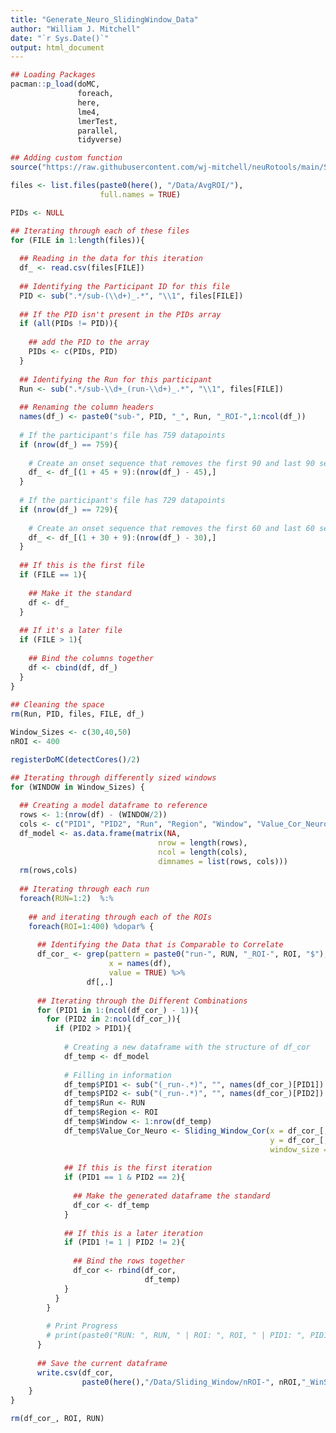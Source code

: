 ```yaml
---
title: "Generate_Neuro_SlidingWindow_Data"
author: "William J. Mitchell"
date: "`r Sys.Date()`"
output: html_document
---
```


```r
## Loading Packages
pacman::p_load(doMC,
               foreach,
               here, 
               lme4, 
               lmerTest, 
               parallel,
               tidyverse)

## Adding custom function
source("https://raw.githubusercontent.com/wj-mitchell/neuRotools/main/Sliding_Window_Cor.R", local= T)
```

```r
files <- list.files(paste0(here(), "/Data/AvgROI/"), 
                    full.names = TRUE)
```

```r
PIDs <- NULL
```

```r
## Iterating through each of these files
for (FILE in 1:length(files)){
  
  ## Reading in the data for this iteration
  df_ <- read.csv(files[FILE])
  
  ## Identifying the Participant ID for this file 
  PID <- sub(".*/sub-(\\d+)_.*", "\\1", files[FILE])
  
  ## If the PID isn't present in the PIDs array
  if (all(PIDs != PID)){
    
    ## add the PID to the array
    PIDs <- c(PIDs, PID)
  }
  
  ## Identifying the Run for this participant
  Run <- sub(".*/sub-\\d+_(run-\\d+)_.*", "\\1", files[FILE])
  
  ## Renaming the column headers
  names(df_) <- paste0("sub-", PID, "_", Run, "_ROI-",1:ncol(df_))
  
  # If the participant's file has 759 datapoints 
  if (nrow(df_) == 759){
    
    # Create an onset sequence that removes the first 90 and last 90 seconds, plus the 17 second buffer
    df_ <- df_[(1 + 45 + 9):(nrow(df_) - 45),]
  }
  
  # If the participant's file has 729 datapoints
  if (nrow(df_) == 729){
    
    # Create an onset sequence that removes the first 60 and last 60 seconds, plus the 17 second buffer
    df_ <- df_[(1 + 30 + 9):(nrow(df_) - 30),]
  }
  
  ## If this is the first file
  if (FILE == 1){
    
    ## Make it the standard
    df <- df_
  }
  
  ## If it's a later file
  if (FILE > 1){
    
    ## Bind the columns together
    df <- cbind(df, df_)
  }
}
  
## Cleaning the space
rm(Run, PID, files, FILE, df_)
```

```r
Window_Sizes <- c(30,40,50)
nROI <- 400
```

```r
registerDoMC(detectCores()/2)
```

```r
## Iterating through differently sized windows
for (WINDOW in Window_Sizes) {
  
  ## Creating a model dataframe to reference
  rows <- 1:(nrow(df) - (WINDOW/2))
  cols <- c("PID1", "PID2", "Run", "Region", "Window", "Value_Cor_Neuro")
  df_model <- as.data.frame(matrix(NA,
                                 nrow = length(rows), 
                                 ncol = length(cols),
                                 dimnames = list(rows, cols)))
  rm(rows,cols)
  
  ## Iterating through each run
  foreach(RUN=1:2)  %:% 
    
    ## and iterating through each of the ROIs
    foreach(ROI=1:400) %dopar% {
  
      ## Identifying the Data that is Comparable to Correlate
      df_cor_ <- grep(pattern = paste0("run-", RUN, "_ROI-", ROI, "$"),
                      x = names(df), 
                      value = TRUE) %>%
                 df[,.]
      
      ## Iterating through the Different Combinations
      for (PID1 in 1:(ncol(df_cor_) - 1)){
        for (PID2 in 2:ncol(df_cor_)){
          if (PID2 > PID1){
            
            # Creating a new dataframe with the structure of df_cor
            df_temp <- df_model
            
            # Filling in information
            df_temp$PID1 <- sub("(_run-.*)", "", names(df_cor_)[PID1])
            df_temp$PID2 <- sub("(_run-.*)", "", names(df_cor_)[PID2])
            df_temp$Run <- RUN
            df_temp$Region <- ROI
            df_temp$Window <- 1:nrow(df_temp)
            df_temp$Value_Cor_Neuro <- Sliding_Window_Cor(x = df_cor_[,PID1],
                                                          y = df_cor_[,PID2],
                                                          window_size = WINDOW)
            
            ## If this is the first iteration
            if (PID1 == 1 & PID2 == 2){
              
              ## Make the generated dataframe the standard
              df_cor <- df_temp
            }
            
            ## If this is a later iteration
            if (PID1 != 1 | PID2 != 2){
              
              ## Bind the rows together
              df_cor <- rbind(df_cor,
                              df_temp)
            }
          }
        }
        
        # Print Progress
        # print(paste0("RUN: ", RUN, " | ROI: ", ROI, " | PID1: ", PID1))
      }
      
      ## Save the current dataframe
      write.csv(df_cor,
                paste0(here(),"/Data/Sliding_Window/nROI-", nROI,"_WinSize-", WINDOW,"_Run-",RUN,"_ROI-", ROI,".csv"))
    }
}
```

```r
rm(df_cor_, ROI, RUN)
```